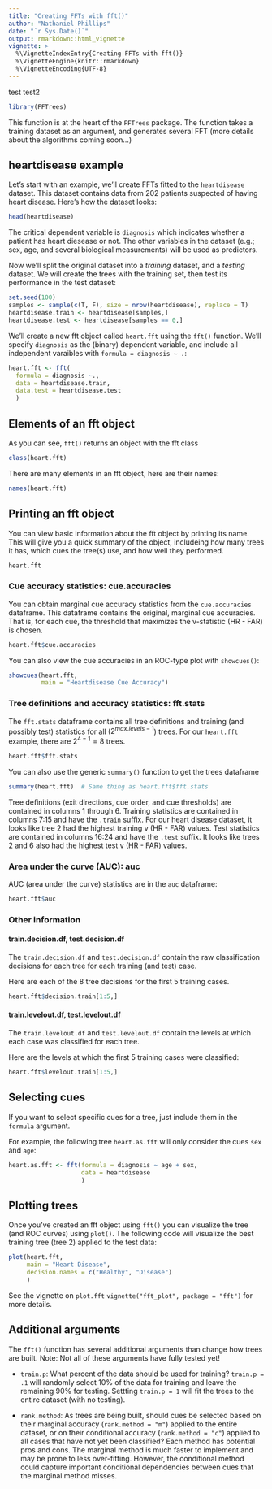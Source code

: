 ```yaml
---
title: "Creating FFTs with fft()"
author: "Nathaniel Phillips"
date: "`r Sys.Date()`"
output: rmarkdown::html_vignette
vignette: >
  %\VignetteIndexEntry{Creating FFTs with fft()}
  %\VignetteEngine{knitr::rmarkdown}
  %\VignetteEncoding{UTF-8}
---
```

test
test2

```r
library(FFTrees)
```

This function is at the heart of the `FFTrees` package. The function takes a training dataset as an argument, and generates several FFT (more details about the algorithms coming soon...)

## heartdisease example

Let's start with an example, we'll create FFTs fitted to the `heartdisease` dataset. This dataset contains data from 202 patients suspected of having heart disease. Here's how the dataset looks:

```r
head(heartdisease)
```

The critical dependent variable is `diagnosis` which indicates whether a patient has heart diesease or not. The other variables in the dataset (e.g.; sex, age, and several biological measurements) will be used as predictors.

Now we'll split the original dataset into a *training* dataset, and a *testing* dataset. We will create the trees with the training set, then test its performance in the test dataset:

```r
set.seed(100)
samples <- sample(c(T, F), size = nrow(heartdisease), replace = T)
heartdisease.train <- heartdisease[samples,]
heartdisease.test <- heartdisease[samples == 0,]
```

We'll create a new fft object called `heart.fft` using the `fft()` function. We'll specify `diagnosis` as the (binary) dependent variable, and include all independent varaibles with `formula = diagnosis ~ .`:

```r
heart.fft <- fft(
  formula = diagnosis ~.,
  data = heartdisease.train,
  data.test = heartdisease.test
  )
```

## Elements of an fft object

As you can see, `fft()` returns an object with the fft class

```r
class(heart.fft)
```

There are many elements in an fft object, here are their names:

```r
names(heart.fft)
```


## Printing an fft object

You can view basic information about the fft object by printing its name. This will give you a quick summary of the object, includeing how many trees it has, which cues the tree(s) use, and how well they performed.

```r
heart.fft
```


### Cue accuracy statistics: cue.accuracies

You can obtain marginal cue accuracy statistics from the  `cue.accuracies` dataframe. This dataframe contains the original, marginal cue accuracies. That is, for each cue, the threshold that maximizes the v-statistic (HR - FAR) is chosen.

```r
heart.fft$cue.accuracies
```

You can also view the cue accuracies in an ROC-type plot with `showcues()`:

```r
showcues(heart.fft, 
         main = "Heartdisease Cue Accuracy")
```


### Tree definitions and accuracy statistics: fft.stats

The `fft.stats` dataframe contains all tree definitions and training (and possibly test) statistics for all ($2^{max.levels - 1}$) trees. For our `heart.fft` example, there are $2^{4 - 1} = 8$ trees.

```r
heart.fft$fft.stats
```

You can also use the generic `summary()` function to get the trees dataframe

```r
summary(heart.fft)  # Same thing as heart.fft$fft.stats
```

Tree definitions (exit directions, cue order, and cue thresholds) are contained in columns 1 through 6. Training statistics are contained in columns 7:15 and have the `.train` suffix. For our heart disease dataset, it looks like tree 2 had the highest training v (HR - FAR) values. Test statistics are contained in columns 16:24 and have the `.test` suffix. It looks like trees 2 and 6 also had the highest test v (HR - FAR) values. 


### Area under the curve (AUC): auc

AUC (area under the curve) statistics are in the `auc` dataframe:

```r
heart.fft$auc
```


### Other information

#### train.decision.df, test.decision.df

The `train.decision.df` and `test.decision.df` contain the raw classification decisions for each tree for each training (and test) case.

Here are each of the 8 tree decisions for the first 5 training cases.

```r
heart.fft$decision.train[1:5,]
```


#### train.levelout.df, test.levelout.df

The `train.levelout.df` and `test.levelout.df` contain the levels at which each case was classified for each tree.

Here are the levels at which the first 5 training cases were classified:

```r
heart.fft$levelout.train[1:5,]
```


## Selecting cues

If you want to select specific cues for a tree, just include them in the `formula` argument.

For example, the following tree `heart.as.fft` will only consider the cues `sex` and `age`:

```r
heart.as.fft <- fft(formula = diagnosis ~ age + sex,
                    data = heartdisease
                    )
```


## Plotting trees

Once you've created an fft object using `fft()` you can visualize the tree (and ROC curves) using `plot()`. The following code will visualize the best training tree (tree 2) applied to the test data:

```r
plot(heart.fft,
     main = "Heart Disease",
     decision.names = c("Healthy", "Disease")
     )
```

See the vignette on `plot.fft` `vignette("fft_plot", package = "fft")` for more details.

## Additional arguments

The `fft()` function has several additional arguments than change how trees are built. Note: Not all of these arguments have fully tested yet!

- `train.p`: What percent of the data should be used for training? `train.p = .1` will randomly select 10% of the data for training and leave the remaining 90% for testing. Settting `train.p = 1` will fit the trees to the entire dataset (with no testing).

- `rank.method`: As trees are being built, should cues be selected based on their marginal accuracy (`rank.method = "m"`) applied to the entire dataset, or on their conditional accuracy (`rank.method = "c"`) applied to all cases that have not yet been classified? Each method has potential pros and cons. The marginal method is much faster to implement and may be prone to less over-fitting. However, the conditional method could capture important conditional dependencies between cues that the marginal method misses.
